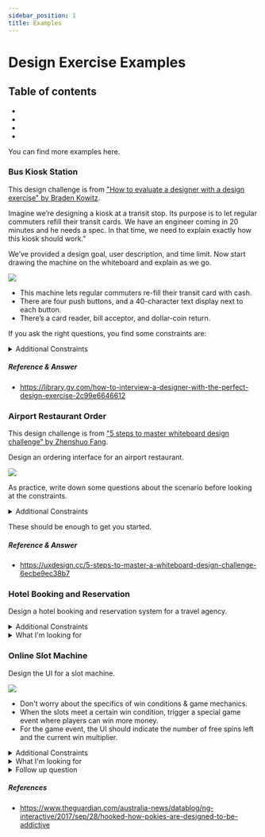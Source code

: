 ```yaml
---
sidebar_position: 1
title: Examples
---
```



# Design Exercise Examples

## Table of contents

- <Question question='Bus Kiosk Station' />
- <Question question='Airport Restaurant Order' />
- <Question question='Hotel Booking and Reservation' />
- <Question question='Online slot machine.' />

You can find more examples <Link to="/behavioral/companies">here</Link>.

### Bus Kiosk Station

This design challenge is from <a href="https://library.gv.com/how-to-interview-a-designer-with-the-perfect-design-exercise-2c99e6646612">"How to evaluate a designer with a design exercise" by Braden Kowitz</a>.

Imagine we’re designing a kiosk at a transit stop. Its purpose is to let regular commuters refill their transit cards. We have an engineer coming in 20 minutes and he needs a spec. In that time, we need to explain exactly how this kiosk should work."

We’ve provided a design goal, user description, and time limit. Now start drawing the machine on the whiteboard and explain as we go.

<img src='/img/bus-kiosk.jpg' />

- This machine lets regular commuters re-fill their transit card with cash.
- There are four push buttons, and a 40-character text display next to each button.
- There’s a card reader, bill acceptor, and dollar-coin return.

If you ask the right questions, you find some constraints are:

<details>
  <summary>Additional Constraints</summary>
  <li>Actually the max allowed on a card is $50.</li>
  <li>That dot on the bill acceptor? Oh yeah, that’s a light we can turn on and off.</li>
  <li>The machine is right next to a station agent, who can help with anything.</li>
</details>

##### Reference & Answer

- https://library.gv.com/how-to-interview-a-designer-with-the-perfect-design-exercise-2c99e6646612

### Airport Restaurant Order

This design challenge is from <a href="https://uxdesign.cc/5-steps-to-master-a-whiteboard-design-challenge-6ecbe9ec38b7">"5 steps to master whiteboard design challenge" by Zhenshuo Fang</a>.

Design an ordering interface for an airport restaurant.

<img src='https://cdn1.vox-cdn.com/thumbor/neJR1Pjm2e9UG-Ac6IS8tAix33I=/cdn0.vox-cdn.com/uploads/chorus_asset/file/3461336/newark2.0.jpeg' />

As practice, write down some questions about the scenario before looking at the constraints.

<details>
  <summary>Additional Constraints</summary>
  <li>
    What is the goal of the design? A: An efficient, hassle-free and fun dining experience for busy
    travelers
  </li>
  <li>What kind of airport? A: International airport</li>
  <li>What kind of restaurant? A: A dine-in restaurant with food and drinks</li>
  <li>What kind of device? A: Tablet devices on each table</li>
</details>

These should be enough to get you started.

##### Reference & Answer

- https://uxdesign.cc/5-steps-to-master-a-whiteboard-design-challenge-6ecbe9ec38b7

### Hotel Booking and Reservation

Design a hotel booking and reservation system for a travel agency.

<details>
  <summary>Additional Constraints</summary>
  <li>Responsive website.</li>
  <li>The primary market is United States.</li>
  <li>There are thousands of hotels to pick from.</li>
  <li>Hotels may already have reservations or unavailable during certain dates.</li>
</details>

<details>
<summary>What I'm looking for</summary>
<li>How do users find the hotel? Search? Through navigation?</li> 
<li>If search, how do they handle forms for simple and complex inputs? Do they account for all necessary inputs like number of guests, adults, children, check-in date, check-out. Do they make fields required?</li>
<li>Do they account for users who are just window shopping?</li>
<li>Do they show the rates for the different types of rooms? Availability?</li>
<li>How do they handle the checkout process? Do they make users sign in or create an account?</li>
<li>Do they end the flow after booking? Or do they redirect the users?</li>
<li>Do they talk about additional content that might be displayed or useful to the user outside of the necessary/minimum requirements needed to book? Travel warnings, regulations, hotel rules, advice, tips, things to know, weather warnings, activities, map & location, etc. </li>
<li>Do they express any technical knowledge about APIs? Loading times & loading screens?</li>

</details>

### Online Slot Machine

Design the UI for a slot machine.

<img src='/img/slots.jpg' />

- Don't worry about the specifics of win conditions & game mechanics.
- When the slots meet a certain win condition, trigger a special game event where players can win more money.
- For the game event, the UI should indicate the number of free spins left and the current win multiplier.

<details>
  <summary>Additional Constraints</summary>
  <li>It's for a machine in a casino.</li>
  <li>The primary market is United States.</li>
  <li>It should be fun, addictive, and profitable for the casino.</li>
  <li>It has one large digital display & built-in speakers.</li>
  <li>It has touch controls and a single physical circular button that can be lit up.</li>
  <li>The machine reads a card to withdraw and deposit the players credits.</li>
  <li>The user should be able to change the bet amount. Use the denominations 10, 20, 50, 100.</li>
  <li>There should be at least 3 reels but no more than 5.</li>
  <li>There should be at 5 different symbols on a reel but no more than 8.</li>
</details>

<details>
<summary>What I'm looking for</summary>
Slot designs can reveal a significant amount of their knowledge of dark patterns, human psychology & cognition, design ethics, and demonstrates how powerful UX can be.
<li>Do they make use of color, sound, and motion? How do they change over time?</li> 
<li>How did they decide which symbols to use? How many reels?</li>
<li>Does it have all the necessary controls & displays? Spin, increase & decrease bet amount, current bet amount, current balance, previous amount won, amount won, volume controls, game information</li>
<li>Do they understand the underlying psychology and behavior?</li>
<li>What do they do to make the game addictive? Fun? Do they use a purposeful value hierarchy or any targeted messaging? Do they talk about visuals or animations?</li>
<li>Do they account for all use cases & tasks? Insert card, spin, increase bet, decrease bet, return card, wins, game events, not enough credits, game error.</li>

</details>

<details>
<summary>Follow up question</summary>
Technology is increasingly designed to be addictive.

<li>How could you make it less addictive?</li>
<li>How would you advocate for these changes in your organization?</li>
</details>

##### References

- https://www.theguardian.com/australia-news/datablog/ng-interactive/2017/sep/28/hooked-how-pokies-are-designed-to-be-addictive

<!-- - <Question question="Consulting App for Doctors"/>
How would I design a dashboard for analytic data.
Design a mobile checkout process exercise-->
